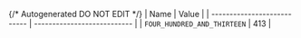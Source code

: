 {/* Autogenerated DO NOT EDIT  */}
| Name                        | Value                       |
| --------------------------- | --------------------------- |
| `FOUR_HUNDRED_AND_THIRTEEN` | 413                         |